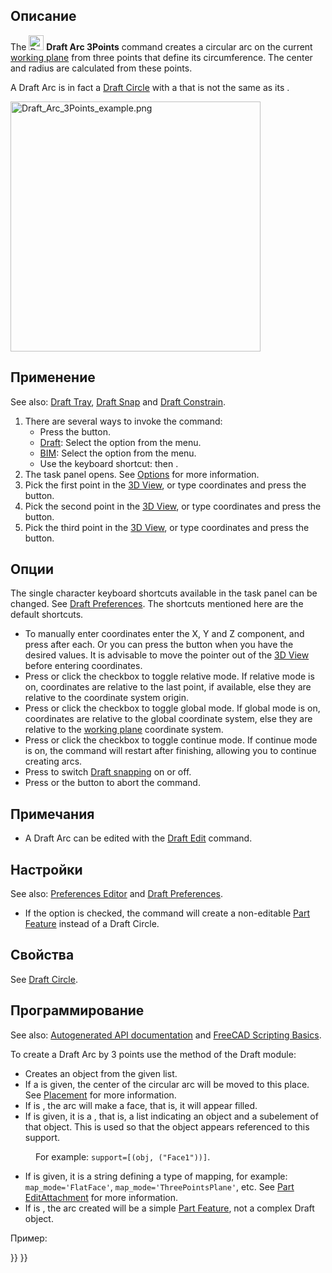 <languages/>

{{Docnav/ru
|[[Draft_Arc/ru|Дуга]]
|[[Draft_Circle/ru|Окружность]]
|[[Draft_Workbench/ru|Верстак "Draft"]]
|IconL=Draft_Arc.svg
|IconR=Draft_Circle.svg
|IconC=Workbench_Draft.svg
}}

<div class="mw-translate-fuzzy">
{{GuiCommand/ru
|Name=Draft Arc 3Points
|Name/ru=Draft Arc 3Points
|MenuLocation=Draft → Arc 3 points
|Workbenches=[[Draft_Workbench/ru|Draft]], [[Arch_Workbench/ru|Arch]]
|Shortcut={{KEY|A}} {{KEY|T}}
|Version=0.19
|SeeAlso=[[Draft Arc/ru|Draft Arc]], [[Draft Circle/ru|Draft Circle]], [[Draft Ellipse/ru|Draft Ellipse]]
}}
</div>

<span id="Description"></span>
==Описание==

The [[Image:Draft_Arc_3Points.svg|24px]] '''Draft Arc 3Points''' command creates a circular arc on the current [[Draft_SelectPlane|working plane]] from three points that define its circumference. The center and radius are calculated from these points.

A Draft Arc is in fact a [[Draft_Circle|Draft Circle]] with a {{PropertyData|First Angle}} that is not the same as its {{PropertyData|Last Angle}}.

[[Image:Draft_Arc_3Points_example.png|400px]]
{{Caption|Arc defined by three points on its circumference}}

<span id="Usage"></span>
==Применение==

See also: [[Draft_Tray|Draft Tray]], [[Draft_Snap|Draft Snap]] and [[Draft_Constrain|Draft Constrain]].

# There are several ways to invoke the command:
#* Press the {{Button|[[Image:Draft_Arc_3Points.svg|16px]] [[Draft_Arc_3Points|Arc From 3 Points]]}} button.
#* [[Draft_Workbench|Draft]]: Select the {{MenuCommand|Drafting → Arc Tools → [[Image:Draft_Arc_3Points.svg|16px]] Arc From 3 Points}} option from the menu.
#* [[BIM_Workbench|BIM]]: Select the {{MenuCommand|2D Drafting → [[Image:Draft_Arc_3Points.svg|16px]] Arc From 3 Points}} option from the menu.
#* Use the keyboard shortcut: {{KEY|A}} then {{KEY|T}}.
# The {{MenuCommand|Arc From 3 Points}} task panel opens. See [[#Options|Options]] for more information.
# Pick the first point in the [[3D_View|3D View]], or type coordinates and press the {{Button|[[Image:Draft_AddPoint.svg|16px]] Enter Point}} button.
# Pick the second point in the [[3D_View|3D View]], or type coordinates and press the {{Button|[[Image:Draft_AddPoint.svg|16px]] Enter Point}} button.
# Pick the third point in the [[3D_View|3D View]], or type coordinates and press the {{Button|[[Image:Draft_AddPoint.svg|16px]] Enter Point}} button.

<span id="Options"></span>
==Опции==

The single character keyboard shortcuts available in the task panel can be changed. See [[Draft_Preferences|Draft Preferences]]. The shortcuts mentioned here are the default shortcuts.

* To manually enter coordinates enter the X, Y and Z component, and press {{KEY|Enter}} after each. Or you can press the {{Button|[[Image:Draft_AddPoint.svg|16px]] Enter Point}} button when you have the desired values. It is advisable to move the pointer out of the [[3D_View|3D View]] before entering coordinates.
* Press {{KEY|R}} or click the {{MenuCommand|Relative}} checkbox to toggle relative mode. If relative mode is on, coordinates are relative to the last point, if available, else they are relative to the coordinate system origin.
* Press {{KEY|G}} or click the {{MenuCommand|Global}} checkbox to toggle global mode. If global mode is on, coordinates are relative to the global coordinate system, else they are relative to the [[Draft_SelectPlane|working plane]] coordinate system.
* Press {{KEY|N}} or click the {{MenuCommand|Continue}} checkbox to toggle continue mode. If continue mode is on, the command will restart after finishing, allowing you to continue creating arcs.
* Press {{KEY|S}} to switch [[Draft_Snap|Draft snapping]] on or off.
* Press {{KEY|Esc}} or the {{Button|Close}} button to abort the command.

<span id="Notes"></span>
==Примечания==

* A Draft Arc can be edited with the [[Draft_Edit|Draft Edit]] command.

<span id="Preferences"></span>
==Настройки==

See also: [[Preferences_Editor|Preferences Editor]] and [[Draft_Preferences|Draft Preferences]].

* If the {{MenuCommand|Edit → Preferences → Draft → General → Create Part primitives if possible}} option is checked, the command will create a non-editable [[Part_Feature|Part Feature]] instead of a Draft Circle.

<span id="Properties"></span>
==Свойства==

See [[Draft_Circle#Properties|Draft Circle]].

<span id="Scripting"></span>
==Программирование==

See also: [https://freecad.github.io/SourceDoc/ Autogenerated API documentation] and [[FreeCAD Scripting Basics|FreeCAD Scripting Basics]].

To create a Draft Arc by 3 points use the {{incode|make_arc_3points}} method of the Draft module:

{{Code|code=
arc = make_arc_3points(points, placement=None, face=False, support=None, map_mode="Deactivated", primitive=False)
}}

* Creates an {{incode|arc}} object from the given {{incode|points}} list.
* If a {{incode|placement}} is given, the center of the circular arc will be moved to this place. See [[Placement|Placement]] for more information.
* If {{incode|face}} is {{incode|True}}, the arc will make a face, that is, it will appear filled.
* If {{incode|support}} is given, it is a {{incode|LinkSubList}}, that is, a list indicating an object and a subelement of that object. This is used so that the object appears referenced to this support.
: For example: <code>support=[(obj, ("Face1"))]</code>.
* If {{incode|map_mode}} is given, it is a string defining a type of mapping, for example: <code>map_mode='FlatFace'</code>, <code>map_mode='ThreePointsPlane'</code>, etc. See [[Part_EditAttachment|Part EditAttachment]] for more information.
* If {{incode|primitive}} is {{incode|True}}, the arc created will be a simple [[Part_Feature|Part Feature]], not a complex Draft object.

Пример:

{{Code|code=
import FreeCAD as App
import Draft

doc = App.newDocument()

points = [App.Vector(0, 0, 0),
          App.Vector(5, 10, 0),
          App.Vector(10, 0, 0)]

arc = Draft.make_arc_3points(points)

doc.recompute()
}}


{{Docnav/ru
|[[Draft_Arc/ru|Дуга]]
|[[Draft_Circle/ru|Окружность]]
|[[Draft_Workbench/ru|Верстак "Draft"]]
|IconL=Draft_Arc.svg
|IconR=Draft_Circle.svg
|IconC=Workbench_Draft.svg
}}

{{Draft Tools navi{{#translation:}}}}
{{Userdocnavi{{#translation:}}}}
